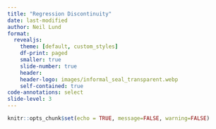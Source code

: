 ```yaml
---
title: "Regression Discontinuity"
date: last-modified
author: Neil Lund
format:
  revealjs:
    theme: [default, custom_styles]
    df-print: paged
    smaller: true
    slide-number: true
    header: 
    header-logo: images/informal_seal_transparent.webp
    self-contained: true
code-annotations: select
slide-level: 3
---
```


```r
knitr::opts_chunk$set(echo = TRUE, message=FALSE, warning=FALSE)
```